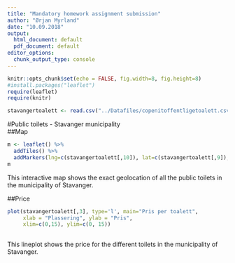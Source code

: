 ```yaml
---
title: "Mandatory homework assignment submission"
author: "Ørjan Myrland"
date: "10.09.2018"
output:
  html_document: default
  pdf_document: default
editor_options:
  chunk_output_type: console
---
```


```r
knitr::opts_chunk$set(echo = FALSE, fig.width=8, fig.height=8)
#install.packages("leaflet")
require(leaflet)
require(knitr)
``` 

```r
stavangertoalett <- read.csv("../Datafiles/copenitoffentligetoalett.csv")
```

#Public toilets - Stavanger municipality  
##Map
```r
m <- leaflet() %>%
  addTiles() %>%  
  addMarkers(lng=c(stavangertoalett[,10]), lat=c(stavangertoalett[,9]), popup="Stavanger offentlige toaletter")
m 
```
This interactive map shows the exact geolocation of all the public toilets in the municipality of Stavanger. 

##Price
```r
plot(stavangertoalett[,3], type='l', main="Pris per toalett", 
     xlab = "Plassering", ylab = "Pris",
     xlim=c(0,15), ylim=c(0, 15))
     
```

This lineplot shows the price for the different toilets in the municipality of Stavanger.



